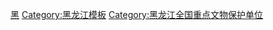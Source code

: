 {{Navbox
|name = 黑龙江全国重点文物保护单位
|title = [[黑龙江全国重点文物保护单位列表|黑龙江省境内的全国重点文物保护单位]]
|titlestyle =
|image =
|style = text-align:left;
|state = {{{state<includeonly>|collapsed</includeonly>}}}
|groupstyle = text-align:center;
| listclass = hlist
|group1 = [[哈尔滨市]]
|list1 = * [[金上京会宁府遗址]]
* [[亚沟石刻]]
* [[哈尔滨颐园街一号欧式建筑]]
* [[圣索菲亚教堂 (哈尔滨)|圣索非亚教堂]]
* [[哈尔滨文庙]]
* [[黑龙江省博物馆|哈尔滨莫斯科商场旧址]]
* [[侵華日軍第七三一部隊罪証陳列館|侵华日军第七三一部队旧址]]
* [[王脖子山遗址群]]
* [[庆华古山寨遗址]]
* [[土城子遗址 (哈尔滨)|土城子遗址]]
* [[阿城清真寺]]
* [[马迭尔宾馆]]
* [[哈尔滨犹太人活动旧址群]]
* [[伪满洲国哈尔滨警察厅旧址]]
* [[东北民主联军前线指挥部旧址]]

|group2 = [[齐齐哈尔市]]
|list2 = * [[昂昂溪遗址]]
* [[蒲与路故城遗址]]
* [[金界壕|金界壕遗址]]<sup>注1</sup>
* [[塔子城址]]
* [[卜奎清真寺]]
* [[老龙头遗址]]
* [[黑龙江督军署|黑龙江督军署旧址]]
* [[黑龙江省图书馆旧址]] 
* [[洪河遗址]]
* [[「516」化學毒氣部隊舊址|侵华日军第516部队遗址]]

|group3 = [[鹤岗市]]
|list3 = * [[奥里米城址]]
* [[中兴城址]] 

|group4 = [[双鸭山市]]
|list4 = * [[三江平原汉魏时期遗址]]<sup>注3</sup>
* [[雁窝岛城址]]
* [[小南山遗址]]

|group5 = [[鸡西市]]
|list5 = * [[刀背山墓地]]
* [[新开流遗址]]
* [[锅盔山山城遗址]]
* [[鸡西万人坑遗址]]

|group6 = [[大庆市]]
|list6 = * [[白金宝遗址]]
* [[松基三井|大庆第一口油井]]
* [[小拉哈遗址]]
* [[铁人一口井井址]] 
<!---
|group7 = [[伊春市]]
|list7 = * [[]]
* [[]]
* [[]]
* 
--->
|group8 = [[牡丹江市]]
|list8 = * [[渤海国上京龙泉府遗址]]
* [[五排山城址]]
* [[小四方山城址]]
* [[牡丹江边墙]]
* [[侵华日军东北要塞]]
* [[团结遗址 (牡丹江)|团结遗址]]
* [[宁古塔将军驻地旧城遗址]] 
* [[火车站候车室 (绥芬河)|绥芬河火车站候车室]]
* [[東北民主聯軍航空學校|人民空军东北老航校旧址]]

|group9 = [[佳木斯市]]
|list9 = * [[三江平原汉魏时期遗址]]<sup>注2</sup>
* [[瓦里霍吞城址]]
* [[桃温万户府故城]]
* [[莽吉塔站故城]]
<!---
|group10 = [[七台河市]]
|list10 = * [[]]
* [[]]
* [[]]
* [[]]
* [[]]
* [[]]
* 
--->
|group11 = [[黑河市]]
|list11 = * [[瑷珲新城遗址]]
* [[墨尔根至漠河古驿站驿道]]<sup>注3</sup>
* [[鄂伦春神泉祭坛遗址]] 
* [[朝阳山东北抗联第三路军密营遗址]]
* [[中共黑龙江省工作委员会和省政府旧址]]

|group12 = [[绥化市]]
|list12 = * [[八里城遗址]]
* [[郝家城子古城遗址]]

|group13 = [[大兴安岭地区]]
|list13 = * [[墨尔根至漠河古驿站驿道]]<sup>注3</sup>

|group14 = 跨省区市
|list14 = * [[中东铁路建筑群]]
|belowstyle= text-align:left;
|below = * 注1：跨省，亦为[[内蒙古全国重点文物保护单位列表|内蒙古]]、[[河北全国重点文物保护单位列表|河北全国重点文物保护单位]]
* 注2：跨地级市
* 注3：跨地级市
参见：'''[[黑龙江省文物保护单位]]'''{{中华人民共和国各省级行政区模板索引|全国重点文物保护单位|仅内地=yes|仅省名=yes}}
}}<noinclude>
[[Category:全国重点文物保护单位模板|黑]]
[[Category:黑龙江模板]]
[[Category:黑龙江全国重点文物保护单位]]
</noinclude>